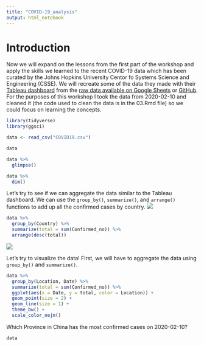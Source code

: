 ```yaml
---
title: "COVID-19_analysis"
output: html_notebook
---
```


# Introduction
Now we will expand on the lessons from the first part of the workshop and apply the skills we learned to the recent COVID-19 data which has been curated by the Johns Hopkins University Centor fo Systems Science and Engineering (CSSE). We will recreate some of the data they made with their [Tableau dashboard](https://gisanddata.maps.arcgis.com/apps/opsdashboard/index.html#/bda7594740fd40299423467b48e9ecf6) from the [raw data available on Google Sheets](https://docs.google.com/spreadsheets/d/1UF2pSkFTURko2OvfHWWlFpDFAr1UxCBA4JLwlSP6KFo/edit?usp=sharing) or [GitHub](https://github.com/CSSEGISandData/COVID-19).  For the purposes of this workshop I took the data from 2020-02-10 and cleaned it (the code used to clean the data is in the 03.Rmd file) so we could focus on learning the concepts.

```r
library(tidyverse)
library(ggsci)
```

```r
data <- read_csv("COVID19.csv")

data
```

```r
data %>% 
  glimpse()

data %>% 
  dim()
```

Let's try to see if we can aggregate the data similar to the Tableau dashboard.  We can use the `group_by()`, `summarize()`, and `arrange()` functions to add up all the confirmed cases by country.
![](https://i.imgur.com/bvK0Y6g.png)
```r
data %>% 
  group_by(Country) %>% 
  summarize(total = sum(Confirmed_no)) %>% 
  arrange(desc(total))
```



![](https://i.imgur.com/dWvp7sE.png)  

Let's try to visualize the data!  First, we will have to aggregate the data using `group_by()` and `summarize()`.

```r
data %>% 
  group_by(Location, Date) %>% 
  summarize(total = sum(Confirmed_no)) %>% 
  ggplot(aes(x = Date, y = total, color = Location)) +
  geom_point(size = 2) +
  geom_line(size = 1) +
  theme_bw() +
  scale_color_nejm()
``` 





Which Province in China has the most confirmed cases on 2020-02-10?  
```r
data 
  
```




